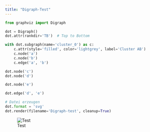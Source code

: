 ```yaml
---
title: "Digraph-Test"
---
```


```python

from graphviz import Digraph

dot = Digraph()
dot.attr(rankdir='TB')  # Top to Bottom

with dot.subgraph(name='cluster_0') as c:
    c.attr(style='filled', color='lightgrey', label='Cluster AB')
    c.node('a')
    c.node('b')
    c.edge('a', 'b')

dot.node('c')
dot.node('d')

dot.node('e')

dot.edge('d', 'e')

# Datei erzeugen
dot.format = 'svg'
dot.render(filename='Digraph-test', cleanup=True)


```

![Test](Digraph-test.svg)
